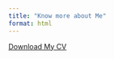 ```yaml
---
title: "Know more about Me"
format: html
---
```

[Download My CV](/cloud/project/Scarlet/elements/CV.pdf)